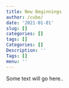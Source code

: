 ```yaml
---
title: New Beginnings
author: /cube/
date: '2021-01-01'
slug: []
categories: []
tags: []
Categories: []
Description: ''
Tags: []
menu: ''
---
```


Some text will go here..